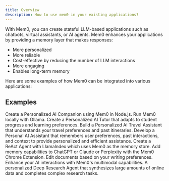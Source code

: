 ```yaml
---
title: Overview
description: How to use mem0 in your existing applications?
---
```



With Mem0, you can create stateful LLM-based applications such as chatbots, virtual assistants, or AI agents. Mem0 enhances your applications by providing a memory layer that makes responses:

- More personalized
- More reliable
- Cost-effective by reducing the number of LLM interactions
- More engaging
- Enables long-term memory

Here are some examples of how Mem0 can be integrated into various applications:

## Examples

<CardGroup cols={2}>
  <Card title="AI Companion in Node.js" icon="square-6" href="/examples/ai_companion_js">
    Create a Personalized AI Companion using Mem0 in Node.js.
  </Card>
  <Card title="Mem0 with Ollama" icon="square-1" href="/examples/mem0-with-ollama">
    Run Mem0 locally with Ollama.
  </Card>
  <Card title="Personal AI Tutor" icon="square-2" href="/examples/personal-ai-tutor">
    Create a Personalized AI Tutor that adapts to student progress and learning preferences.
  </Card>
  <Card title="Personal Travel Assistant" icon="square-3" href="/examples/personal-travel-assistant">
    Build a Personalized AI Travel Assistant that understands your travel preferences and past itineraries.
  </Card>
  <Card title="Customer Support Agent" icon="square-4" href="/examples/customer-support-agent">
    Develop a Personal AI Assistant that remembers user preferences, past interactions, and context to provide personalized and efficient assistance.
  </Card>
  <Card title="LlamaIndex Mem0" icon="square-5" href="/examples/llama-index-mem0">
    Create a ReAct Agent with LlamaIndex which uses Mem0 as the memory store.
  </Card>
  <Card title="Chrome Extension" icon="square-6" href="/examples/chrome-extension">
    Add memory capabilities to ChatGPT or Claude or Perplexity with the Mem0 Chrome Extension.
  </Card>
  <Card title="Document Writing" icon="square-7" href="/examples/document-writing">
    Edit documents based on your writing preferences.
  </Card>
  <Card title="Multimodal AI" icon="square-7" href="/examples/multimodality">
    Enhance your AI interactions with Mem0's multimodal capabilities.
  </Card>
  <Card title="Personalized Deep Research" icon="square-7" href="/examples/deepresearch">
    A personalized Deep Research Agent that synthesizes large amounts of online data and completes complex research tasks.
  </Card>
</CardGroup>
